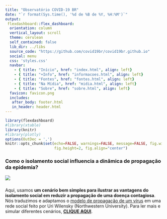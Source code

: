 ```yaml
---
title: "Observatório COVID-19 BR"
date: "`r format(Sys.time(), '%d de %B de %Y, %H:%M')`"
output:
 flexdashboard::flex_dashboard:
  orientation: column
  vertical_layout: scroll
  theme: cerulean
  self_contained: false
  lib_dir: ../libs
  source_code: "https://github.com/covid19br/covid19br.github.io"
  social: menu
  css: 'styles.css'
  navbar:
    - { title: "Início", href: "index.html", align: left}
    - { title: "+Info", href: "informacoes.html", align: left}
    - { title: "Fontes", href: "fontes.html", align: left}
    - { title: "Na Mídia", href: "midia.html", align: left}
    - { title: "Sobre", href: "sobre.html", align: left}
  favicon: favicon.png
  includes:
   after_body: footer.html
   in_header: header.html
---
```



```r
library(flexdashboard)
#library(xtable)
library(knitr)
#library(plotly)
options(OutDec = ',')
knitr::opts_chunk$set(echo=FALSE, warnings=FALSE, message=FALSE, fig.width=3,
                      fig.height=2, fig.align="center")
```

### Como o isolamento social influencia a dinâmica de propagação da epidemia?

<a href="https://guimaraeslabbr.weebly.com/COVID19.html">
 ![](fig/rede_prsc.jpg)
</a>

###

Aqui, usamos **um cenário bem simples para ilustrar as vantagens do isolamento social em reduzir a propagação de uma doença
contagiosa**. Nós traduzimos e adaptamos o [modelo de propagação de um
vírus](http://ccl.northwestern.edu/netlogo/models/SpreadofDisease) em
uma rede social feito por Uri Wilensky (Northwestern University).
Para ler mais e simular diferentes cenários, [<b>CLIQUE
AQUI</b>](https://guimaraeslabbr.weebly.com/COVID19.html).



